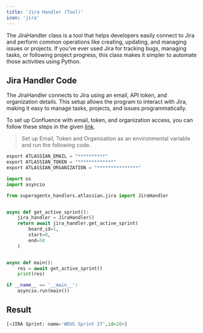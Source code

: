 ```yaml
---
title: 'Jira Handler (Tool)'
icon: 'jira'
---
```


The JiraHandler class is a tool that helps developers easily connect to Jira and perform common
operations like creating, updating, and managing issues or projects. If you’ve ever used Jira
for tracking bugs, managing tasks, or following project progress, this class makes it simpler
to automate those activities using Python.

## Jira Handler Code
The JiraHandler connects to Jira using an email, API token, and organization details. This setup allows the program to
interact with Jira, making it easy to manage tasks, projects, and issues programmatically.

To set up Confluence with email, token, and organization access, you can follow these steps in the given <a href="https://support.atlassian.com/atlassian-account/docs/manage-api-tokens-for-your-atlassian-account" target="_blank">link</a>.
>Set up Email, Token and Organisation as an environmental variable and run the following code. <br />
 ```python
 export ATLASSIAN_EMAIL = "**********"
 export ATLASSIAN_TOKEN = "*************"
 export ATLASSIAN_ORGANIZATION = "***************"
```

```python jira_handler.py
import os
import asyncio

from superagentx_handlers.atlassian.jira import JiraHandler


async def get_active_sprint():
    jira_handler = JiraHandler()
    return await jira_handler.get_active_sprint(
        board_id=1,
        start=0,
        end=50
    )


async def main():
    res = await get_active_sprint()
    print(res)

if __name__ == '__main__':
    asyncio.run(main())
```

## Result

```python jira
[<JIRA Sprint: name='WDVG Sprint 27',id=28>]
```
